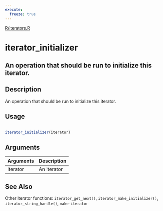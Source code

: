 ```yaml
---
execute:
  freeze: true
---
```


[R/iterators.R](https://github.com/rstudio/tfdatasets//blob/main/R/iterators.R#L127) 

# iterator_initializer

## An operation that should be run to initialize this iterator.

## Description
 An operation that should be run to initialize this iterator. 


## Usage
```r
 
iterator_initializer(iterator) 
```

## Arguments
|Arguments|Description|
|---|---|
| iterator | An iterator |






## See Also
 Other iterator functions:  `iterator_get_next()`, `iterator_make_initializer()`, `iterator_string_handle()`, `make-iterator` 

